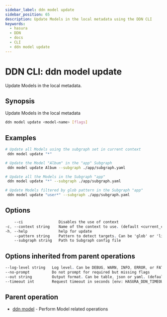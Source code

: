 ```yaml
---
sidebar_label: ddn model update
sidebar_position: 65
description: Update Models in the local metadata using the DDN CLI
keywords:
  - hasura
  - DDN
  - docs
  - CLI
  - ddn model update
---
```


# DDN CLI: ddn model update

Update Models in the local metadata.

## Synopsis

Update Models in the local metadata

```bash
ddn model update <model-name> [flags]
```

## Examples

```bash
# Update all Models using the subgraph set in current context
 ddn model update "*"

# Update the Model "Album" in the "app" Subgraph
 ddn model update Album --subgraph ./app/subgraph.yaml

# Update all the Models in the Subgraph "app"
 ddn model update "*" --subgraph ./app/subgraph.yaml

# Update Models filtered by glob pattern in the Subgraph "app"
 ddn model update "user*" --subgraph ./app/subgraph.yaml
```

## Options

```sass
    --ci                Disables the use of context
-c, --context string    Name of the context to use. (default <current_context>)
-h, --help              help for update
    --pattern string    Pattern to detect targets. Can be 'glob' or 'literal'. (default "glob")
    --subgraph string   Path to Subgraph config file
```

## Options inherited from parent operations

```sass
--log-level string   Log level. Can be DEBUG, WARN, INFO, ERROR, or FATAL. (default "INFO")
--no-prompt          Do not prompt for required but missing flags
--out string         Output format. Can be table, json or yaml. (default "table")
--timeout int        Request timeout in seconds [env: HASURA_DDN_TIMEOUT] (default 100)
```

## Parent operation

- [ddn model](/cli/commands/ddn_model) - Perform Model related operations
